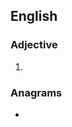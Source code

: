 ==English==

===Adjective===
{{head|en|superlative adjective}}

# {{en-superlative of|potty}}

===Anagrams===
* {{anagrams|en|a=eiopsttt|pottsite}}